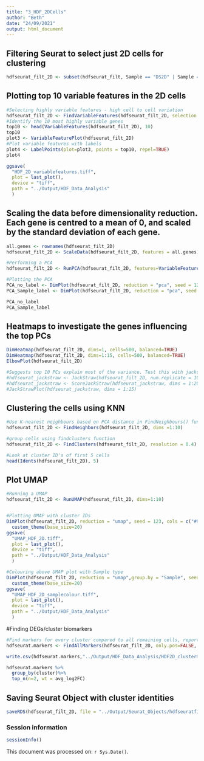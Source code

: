 ```yaml
---
title: "3_HDF_2DCells"
author: "Beth"
date: "24/09/2021"
output: html_document
---
```


## Filtering Seurat to select just 2D cells for clustering 
```r
hdfseurat_filt_2D <- subset(hdfseurat_filt, Sample == "DS2D" | Sample == "EP2D")
```

## Plotting top 10 variable features in the 2D cells
```r
#Selecting highly variable features - high cell to cell variation
hdfseurat_filt_2D <- FindVariableFeatures(hdfseurat_filt_2D, selection.method ="vst", nfeatures=2000)
#Identify the 10 most highly variable genes
top10 <- head(VariableFeatures(hdfseurat_filt_2D), 10)
top10
plot3 <- VariableFeaturePlot(hdfseurat_filt_2D)
#Plot variable features with labels
plot4 <- LabelPoints(plot=plot3, points = top10, repel=TRUE)
plot4

ggsave(
  "HDF_2D_variablefeatures.tiff",
  plot = last_plot(),
  device = "tiff",
  path = "../Output/HDF_Data_Analysis"
  )
```
## Scaling the data before dimensionality reduction. Each gene is centred to a mean of 0, and scaled by the standard deviation of each gene.
```r
all.genes <- rownames(hdfseurat_filt_2D)
hdfseurat_filt_2D <- ScaleData(hdfseurat_filt_2D, features = all.genes)

#Performing a PCA
hdfseurat_filt_2D <- RunPCA(hdfseurat_filt_2D, features=VariableFeatures(object = hdfseurat_filt_2D))

#Plotting the PCA
PCA_no_label <- DimPlot(hdfseurat_filt_2D, reduction = "pca", seed = 123, combine=TRUE) + NoLegend()
PCA_Sample_label <- DimPlot(hdfseurat_filt_2D, reduction = "pca", seed = 123, group.by = "Sample")

PCA_no_label
PCA_Sample_label
```


## Heatmaps to investigate the genes influencing the top PCs
```r
DimHeatmap(hdfseurat_filt_2D, dims=1, cells=500, balanced=TRUE)
DimHeatmap(hdfseurat_filt_2D, dims=1:15, cells=500, balanced=TRUE)
ElbowPlot(hdfseurat_filt_2D) 

#Suggests top 10 PCs explain most of the variance. Test this with jackstraw plot
#hdfseurat_jackstraw <- JackStraw(hdfseurat_filt_2D, num.replicate = 100)
#hdfseurat_jackstraw <- ScoreJackStraw(hdfseurat_jackstraw, dims = 1:20)
#JackStrawPlot(hdfseurat_jackstraw, dims = 1:15)
```

## Clustering the cells using KNN
```r
#Use K-nearest neighbours based on PCA distance in FindNeighbours() function based on previously definited dimensions (10) from elbow plot
hdfseurat_filt_2D <- FindNeighbors(hdfseurat_filt_2D, dims =1:10)

#group cells using findclusters function
hdfseurat_filt_2D <- FindClusters(hdfseurat_filt_2D, resolution = 0.4)

#Look at cluster ID's of first 5 cells
head(Idents(hdfseurat_filt_2D), 5)
```

## Plot UMAP
```r
#Running a UMAP
hdfseurat_filt_2D <- RunUMAP(hdfseurat_filt_2D, dims=1:10)


#Plotting UMAP with cluster IDs
DimPlot(hdfseurat_filt_2D, reduction = "umap", seed = 123, cols = c("#9b5fe0", "#16a5d8", "#60dbe8", "#8bd346", "#efdf48", "#f9a52c", "#d64e12" )) + 
  custom_theme(base_size=20)
ggsave(
  "UMAP_HDF_2D.tiff",
  plot = last_plot(),
  device = "tiff",
  path = "../Output/HDF_Data_Analysis"
  )

#Colouring above UMAP plot with Sample type
DimPlot(hdfseurat_filt_2D, reduction = "umap",group.by = "Sample", seed=123, cols = c( "#24B3A8", "#FF92A5")) +
  custom_theme(base_size=20)
ggsave(
  "UMAP_HDF_2D_samplecolour.tiff",
  plot = last_plot(),
  device = "tiff",
  path = "../Output/HDF_Data_Analysis"
  )
```
#Finding DEGs/cluster biomarkers
```r
#Find markers for every cluster compared to all remaining cells, report only the positive ones
hdfseurat.markers <- FindAllMarkers(hdfseurat_filt_2D, only.pos=FALSE, min.pct=0.25, logfc.threshold=0.25)

write.csv(hdfseurat.markers,"../Output/HDF_Data_Analysis/HDF2D_clustermarkers_posandneg.csv")

hdfseurat.markers %>%
  group_by(cluster)%>%
  top_n(n=2, wt = avg_log2FC)
```
## Saving Seurat Object with cluster identities
```r
saveRDS(hdfseurat_filt_2D, file = "../Output/Seurat_Objects/hdfseuratfiltered_2Dcells.rds")
```

### Session information
```r
sessionInfo()
```

This document was processed on: `r Sys.Date()`.